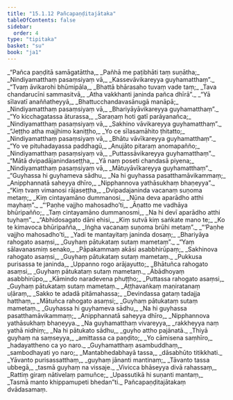 ```yaml
---
title: "15.1.12 Pañcapaṇḍitajātaka"
tableOfContents: false
sidebar:
  order: 4
type: "tipitaka"
basket: "su"
book: "ja1"
---
```



<DynamicBreadcrumb />

<Division number="315" book="ja1">

<Paragraph number="3178" type="verses" book="ja1">
_“Pañca paṇḍitā samāgatāttha,_  
_Pañhā me paṭibhāti taṃ suṇātha;_  
_Nindiyamatthaṃ pasaṃsiyaṃ vā,_  
_Kassevāvikareyya guyhamatthaṃ”._  

</Paragraph>

</Division>
<Division number="316" book="ja1">

<Paragraph number="3179" type="verses" book="ja1">
_“Tvaṃ āvikarohi bhūmipāla,_  
_Bhattā bhārasaho tuvaṃ vade taṃ;_  
_Tava chandarucīni sammasitvā,_  
_Atha vakkhanti janinda pañca dhīrā”._  

</Paragraph>

</Division>
<Division number="317" book="ja1">

<Paragraph number="3180" type="verses" book="ja1">
_“Yā sīlavatī anaññatheyyā,_  
_Bhattucchandavasānugā manāpā;_  
_Nindiyamatthaṃ pasaṃsiyaṃ vā,_  
_Bhariyāyāvikareyya guyhamatthaṃ”._  

</Paragraph>

</Division>
<Division number="318" book="ja1">

<Paragraph number="3181" type="verses" book="ja1">
_“Yo kicchagatassa āturassa,_  
_Saraṇaṃ hoti gatī parāyanañca;_  
_Nindiyamatthaṃ pasaṃsiyaṃ vā,_  
_Sakhino vāvikareyya guyhamatthaṃ”._  

</Paragraph>

</Division>
<Division number="319" book="ja1">

<Paragraph number="3182" type="verses" book="ja1">
_“Jeṭṭho atha majjhimo kaniṭṭho,_  
_Yo ce sīlasamāhito ṭhitatto;_  
_Nindiyamatthaṃ pasaṃsiyaṃ vā,_  
_Bhātu vāvīkareyya guyhamatthaṃ”._  

</Paragraph>

</Division>
<Division number="320" book="ja1">

<Paragraph number="3183" type="verses" book="ja1">
_“Yo ve pituhadayassa paddhagū,_  
_Anujāto pitaraṃ anomapañño;_  
_Nindiyamatthaṃ pasaṃsiyaṃ vā,_  
_Puttassāvikareyya guyhamatthaṃ”._  

</Paragraph>

</Division>
<Division number="321" book="ja1">

<Paragraph number="3184" type="verses" book="ja1">
_“Mātā dvipadājanindaseṭṭha,_  
_Yā naṃ poseti chandasā piyena;_  
_Nindiyamatthaṃ pasaṃsiyaṃ vā,_  
_Mātuyāvīkareyya guyhamatthaṃ”._  

</Paragraph>

</Division>
<Division number="322" book="ja1">

<Paragraph number="3185" type="verses" book="ja1">
_“Guyhassa hi guyhameva sādhu,_  
_Na hi guyhassa pasatthamāvikammaṃ;_  
_Anipphannatā saheyya dhīro,_  
_Nipphannova yathāsukhaṃ bhaṇeyya”._  

</Paragraph>

</Division>
<Division number="323" book="ja1">

<Paragraph number="3186" type="verses" book="ja1">
_“Kiṃ tvaṃ vimanosi rājaseṭṭha,_  
_Dvipadajaninda vacanaṃ suṇoma metaṃ;_  
_Kiṃ cintayamāno dummanosi,_  
_Nūna deva aparādho atthi mayhaṃ”._  

</Paragraph>

</Division>
<Division number="324" book="ja1">

<Paragraph number="3187" type="verses" book="ja1">
_“‘Paṇhe vajjho mahosadho’ti,_  
_Āṇatto me vadhāya bhūripañño;_  
_Taṃ cintayamāno dummanosmi,_  
_Na hi devī aparādho atthi tuyhaṃ”._  

</Paragraph>

</Division>
<Division number="325" book="ja1">

<Paragraph number="3188" type="verses" book="ja1">
_“Abhidosagato dāni ehisi,_  
_Kiṃ sutvā kiṃ saṅkate mano te;_  
_Ko te kimavoca bhūripañña,_  
_Iṅgha vacanaṃ suṇoma brūhi metaṃ”._  

</Paragraph>

</Division>
<Division number="326" book="ja1">

<Paragraph number="3189" type="verses" book="ja1">
_“‘Paṇhe vajjho mahosadho’ti,_  
_Yadi te mantayitaṃ janinda dosaṃ;_  
_Bhariyāya rahogato asaṃsi,_  
_Guyhaṃ pātukataṃ sutaṃ mametaṃ”._  

</Paragraph>

</Division>
<Division number="327" book="ja1">

<Paragraph number="3190" type="verses" book="ja1">
_“Yaṃ sālavanasmiṃ senako,_  
_Pāpakammaṃ akāsi asabbhirūpaṃ;_  
_Sakhinova rahogato asaṃsi,_  
_Guyhaṃ pātukataṃ sutaṃ mametaṃ._  

</Paragraph>

</Division>
<Division number="328" book="ja1">

<Paragraph number="3191" type="verses" book="ja1">
_Pukkusa purisassa te janinda,_  
_Uppanno rogo arājayutto;_  
_Bhātuñca rahogato asaṃsi,_  
_Guyhaṃ pātukataṃ sutaṃ mametaṃ._  

</Paragraph>

</Division>
<Division number="329" book="ja1">

<Paragraph number="3192" type="verses" book="ja1">
_Ābādhoyaṃ asabbhirūpo,_  
_Kāmindo naradevena phuṭṭho;_  
_Puttassa rahogato asaṃsi,_  
_Guyhaṃ pātukataṃ sutaṃ mametaṃ._  

</Paragraph>

</Division>
<Division number="330" book="ja1">

<Paragraph number="3193" type="verses" book="ja1">
_Aṭṭhavaṅkaṃ maṇiratanaṃ uḷāraṃ,_  
_Sakko te adadā pitāmahassa;_  
_Devindassa gataṃ tadajja hatthaṃ,_  
_Mātuñca rahogato asaṃsi;_  
_Guyhaṃ pātukataṃ sutaṃ mametaṃ._  

</Paragraph>

</Division>
<Division number="331" book="ja1">

<Paragraph number="3194" type="verses" book="ja1">
_Guyhassa hi guyhameva sādhu,_  
_Na hi guyhassa pasatthamāvikammaṃ;_  
_Anipphannatā saheyya dhīro,_  
_Nipphannova yathāsukhaṃ bhaṇeyya._  

</Paragraph>

</Division>
<Division number="332" book="ja1">

<Paragraph number="3195" type="verses" book="ja1">
_Na guyhamatthaṃ vivareyya,_  
_rakkheyya naṃ yathā nidhiṃ;_  
_Na hi pātukato sādhu,_  
_guyho attho pajānatā._  

</Paragraph>

</Division>
<Division number="333" book="ja1">

<Paragraph number="3196" type="verses" book="ja1">
_Thiyā guyhaṃ na saṃseyya,_  
_amittassa ca paṇḍito;_  
_Yo cāmisena saṃhīro,_  
_hadayattheno ca yo naro._  

</Paragraph>

</Division>
<Division number="334" book="ja1">

<Paragraph number="3197" type="verses" book="ja1">
_Guyhamatthaṃ asambuddhaṃ,_  
_sambodhayati yo naro;_  
_Mantabhedabhayā tassa,_  
_dāsabhūto titikkhati._  

</Paragraph>

</Division>
<Division number="335" book="ja1">

<Paragraph number="3198" type="verses" book="ja1">
_Yāvanto purisassatthaṃ,_  
_guyhaṃ jānanti mantinaṃ;_  
_Tāvanto tassa ubbegā,_  
_tasmā guyhaṃ na vissaje._  

</Paragraph>

</Division>
<Division number="336" book="ja1">

<Paragraph number="3199" type="verses" book="ja1">
_Vivicca bhāseyya divā rahassaṃ,_  
_Rattiṃ giraṃ nātivelaṃ pamuñce;_  
_Upassutikā hi suṇanti mantaṃ,_  
_Tasmā manto khippamupeti bhedan”ti._  


</Paragraph>
</Division>

<Paragraph number="3200" type="center" book="ja1">
Pañcapaṇḍitajātakaṃ dvādasamaṃ.
</Paragraph>